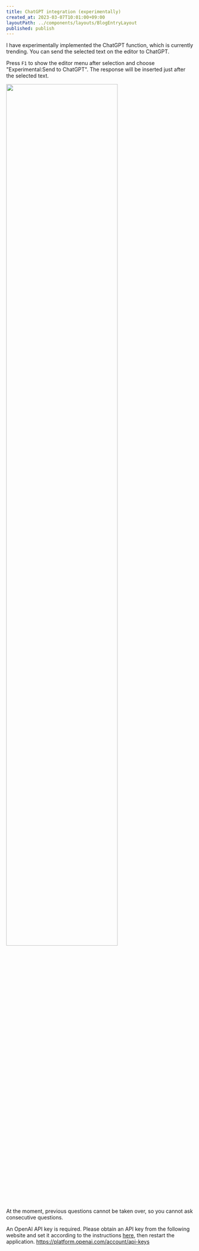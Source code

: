 ```yaml
---
title: ChatGPT integration (experimentally)
created_at: 2023-03-07T10:01:00+09:00
layoutPath: ../components/layouts/BlogEntryLayout
published: publish
---
```


I have experimentally implemented the ChatGPT function, which is currently trending.
You can send the selected text on the editor to ChatGPT.

Press `F1` to show the editor menu after selection and choose "Experimental:Send to ChatGPT".
The response will be inserted just after the selected text.

<img
  width="77%"
  className="rounded"
  src="/editor-action-chatgpt.png"
  loading="lazy"
/>

At the moment, previous questions cannot be taken over, so you cannot ask consecutive questions.

An OpenAI API key is required.
Please obtain an API key from the following website and set it according to
the instructions [here](/docs/#configyaml), then restart the application.
https://platform.openai.com/account/api-keys
